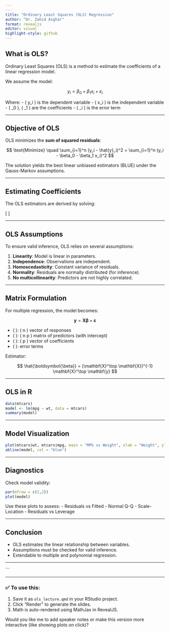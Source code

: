 ---
---
title: "Ordinary Least Squares (OLS) Regression"
author: "Dr. Zahid Asghar"
format: revealjs
editor: visual
highlight-style: github
---

## What is OLS?

Ordinary Least Squares (OLS) is a method to estimate the coefficients of a linear regression model.

We assume the model:

$$
y_i = \beta_0 + \beta_1 x_i + \varepsilon_i
$$

Where:
- \( y_i \) is the dependent variable
- \( x_i \) is the independent variable
- \( \beta_0 \), \( \beta_1 \) are the coefficients
- \( \varepsilon_i \) is the error term

---

## Objective of OLS

OLS minimizes the **sum of squared residuals**:

$$
\text{Minimize} \quad \sum_{i=1}^n (y_i - \hat{y}_i)^2 = \sum_{i=1}^n (y_i - \beta_0 - \beta_1 x_i)^2
$$

The solution yields the best linear unbiased estimators (BLUE) under the Gauss-Markov assumptions.

---

## Estimating Coefficients

The OLS estimators are derived by solving:

\[
\begin{align*}
\hat{\beta}_1 &= \frac{\sum (x_i - \bar{x})(y_i - \bar{y})}{\sum (x_i - \bar{x})^2} \\
\hat{\beta}_0 &= \bar{y} - \hat{\beta}_1 \bar{x}
\end{align*}
\]

---

## OLS Assumptions

To ensure valid inference, OLS relies on several assumptions:

1. **Linearity**: Model is linear in parameters.
2. **Independence**: Observations are independent.
3. **Homoscedasticity**: Constant variance of residuals.
4. **Normality**: Residuals are normally distributed (for inference).
5. **No multicollinearity**: Predictors are not highly correlated.

---

## Matrix Formulation

For multiple regression, the model becomes:

$$
\mathbf{y} = \mathbf{X} \boldsymbol{\beta} + \boldsymbol{\varepsilon}
$$

- \( \mathbf{y} \): \( n \times 1 \) vector of responses  
- \( \mathbf{X} \): \( n \times p \) matrix of predictors (with intercept)  
- \( \boldsymbol{\beta} \): \( p \times 1 \) vector of coefficients  
- \( \boldsymbol{\varepsilon} \): error terms

Estimator:

$$
\hat{\boldsymbol{\beta}} = (\mathbf{X}^\top \mathbf{X})^{-1} \mathbf{X}^\top \mathbf{y}
$$

---

## OLS in R

```{r}
data(mtcars)
model <- lm(mpg ~ wt, data = mtcars)
summary(model)
```

---

## Model Visualization

```{r}
plot(mtcars$wt, mtcars$mpg, main = "MPG vs Weight", xlab = "Weight", ylab = "MPG")
abline(model, col = "blue")
```

---

## Diagnostics

Check model validity:

```{r}
par(mfrow = c(2,2))
plot(model)
```

Use these plots to assess:
- Residuals vs Fitted
- Normal Q-Q
- Scale-Location
- Residuals vs Leverage

---

## Conclusion

- OLS estimates the linear relationship between variables.
- Assumptions must be checked for valid inference.
- Extendable to multiple and polynomial regression.

---

```

---

### ✅ To use this:

1. Save it as `ols_lecture.qmd` in your RStudio project.
2. Click "Render" to generate the slides.
3. Math is auto-rendered using MathJax in RevealJS.

Would you like me to add speaker notes or make this version more interactive (like showing plots on click)?